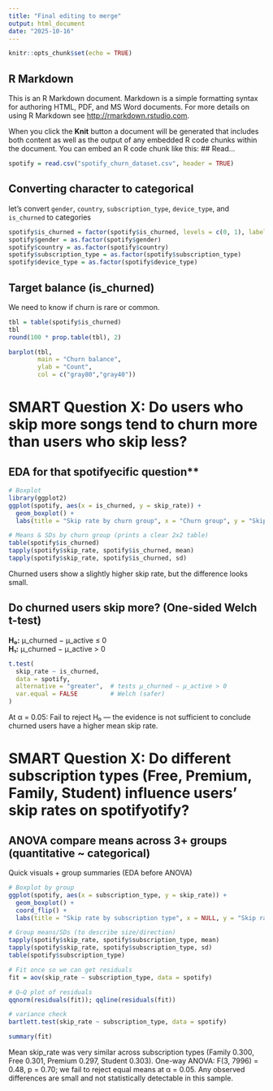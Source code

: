 ```yaml
---
title: "Final editing to merge"
output: html_document
date: "2025-10-16"
---
```


```r
knitr::opts_chunk$set(echo = TRUE)
```

## R Markdown

This is an R Markdown document. Markdown is a simple formatting syntax for authoring HTML, PDF, and MS Word documents. For more details on using R Markdown see <http://rmarkdown.rstudio.com>.

When you click the **Knit** button a document will be generated that includes both content as well as the output of any embedded R code chunks within the document. You can embed an R code chunk like this:
## Read...
```r
spotify = read.csv("spotify_churn_dataset.csv", header = TRUE)
```

## Converting character to categorical

let's convert `gender`, `country`, `subscription_type`, `device_type`, and `is_churned` to categories
```r
spotify$is_churned = factor(spotify$is_churned, levels = c(0, 1), labels = c("active", "churned"))
spotify$gender = as.factor(spotify$gender)
spotify$country = as.factor(spotify$country)
spotify$subscription_type = as.factor(spotify$subscription_type)
spotify$device_type = as.factor(spotify$device_type)
```

## Target balance (is_churned)
We need to know if churn is rare or common.

```r
tbl = table(spotify$is_churned)
tbl
round(100 * prop.table(tbl), 2)
```

```r
barplot(tbl,
        main = "Churn balance",
        ylab = "Count",
        col = c("gray80","gray40"))
```


# SMART Question X: Do users who skip more songs tend to churn more than users who skip less?

## EDA for that spotifyecific question**

```r
# Boxplot
library(ggplot2)
ggplot(spotify, aes(x = is_churned, y = skip_rate)) +
  geom_boxplot() +
  labs(title = "Skip rate by churn group", x = "Churn group", y = "Skip rate")
```

```r
# Means & SDs by churn group (prints a clear 2x2 table)
table(spotify$is_churned)
tapply(spotify$skip_rate, spotify$is_churned, mean)
tapply(spotify$skip_rate, spotify$is_churned, sd)
```
Churned users show a slightly higher skip rate, but the difference looks small.

## Do churned users skip more? (One-sided Welch t-test)

**H₀:** μ_churned − μ_active ≤ 0  
**H₁:** μ_churned − μ_active > 0

```r
t.test(
  skip_rate ~ is_churned,
  data = spotify,
  alternative = "greater",  # tests μ_churned − μ_active > 0
  var.equal = FALSE         # Welch (safer)
)

```
At α = 0.05: Fail to reject H₀ — the evidence is not sufficient to conclude churned users have a higher mean skip rate.



# SMART Question X: Do different subscription types (Free, Premium, Family, Student) influence users’ skip rates on spotifyotify?

## ANOVA compare means across 3+ groups (quantitative ~ categorical)

Quick visuals + group summaries (EDA before ANOVA)

```r

# Boxplot by group
ggplot(spotify, aes(x = subscription_type, y = skip_rate)) +
  geom_boxplot() +
  coord_flip() +
  labs(title = "Skip rate by subscription type", x = NULL, y = "Skip rate")

# Group means/SDs (to describe size/direction)
tapply(spotify$skip_rate, spotify$subscription_type, mean)
tapply(spotify$skip_rate, spotify$subscription_type, sd)
table(spotify$subscription_type)
```

```r
# Fit once so we can get residuals
fit = aov(skip_rate ~ subscription_type, data = spotify)

# Q–Q plot of residuals
qqnorm(residuals(fit)); qqline(residuals(fit))

# variance check
bartlett.test(skip_rate ~ subscription_type, data = spotify)
```

```r
summary(fit)
```

Mean skip_rate was very similar across subscription types (Family 0.300, Free 0.301, Premium 0.297, Student 0.303). One-way ANOVA: F(3, 7996) = 0.48, p = 0.70; we fail to reject equal means at α = 0.05. Any observed differences are small and not statistically detectable in this sample.